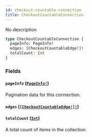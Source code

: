 ```yaml
---
id: checkout-countable-connection
title: CheckoutCountableConnection
---
```


No description

```graphql
type CheckoutCountableConnection {
  pageInfo: PageInfo!
  edges: [CheckoutCountableEdge!]!
  totalCount: Int
}
```

### Fields

#### `pageInfo` ([`PageInfo!`](/api-reference/objects/page-info.mdx))

Pagination data for this connection.

#### `edges` ([`[CheckoutCountableEdge!]!`](/api-reference/objects/checkout-countable-edge.mdx))

#### `totalCount` ([`Int`](/api-reference/scalars/int.mdx))

A total count of items in the collection.
